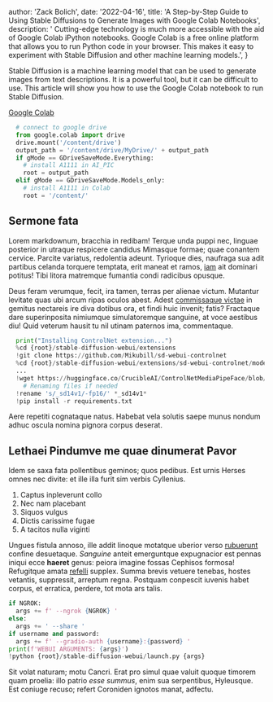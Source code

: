 
  author: 'Zack Bolich',
  date: '2022-04-16',
  title: 'A Step-by-Step Guide to Using Stable Diffusions to Generate Images with Google Colab Notebooks',
  description:
    ' Cutting-edge technology is much more accessible with the aid of Google Colab iPython notebooks. Google Colab is a free online platform that allows you to run Python code in your browser. This makes it easy to experiment with Stable Diffusion and other machine learning models.',
}


Stable Diffusion is a machine learning model that can be used to generate images from text descriptions. It is a powerful tool, but it can be difficult to use. This article will show you how to use the Google Colab notebook to run Stable Diffusion.

<a href ="https://colab.research.google.com/github/TheLastBen/fast-stable-diffusion/blob/main/fast_stable_diffusion_AUTOMATIC1111.ipynb">Google Colab</a>

```python
  # connect to google drive
  from google.colab import drive
  drive.mount('/content/drive') 
  output_path = '/content/drive/MyDrive/' + output_path
  if gMode == GDriveSaveMode.Everything:
    # install A1111 in AI_PIC
    root = output_path 
  elif gMode == GDriveSaveMode.Models_only:
    # install A1111 in Colab
    root = '/content/' 
```

## Sermone fata

Lorem markdownum, bracchia in redibam! Terque unda puppi nec, linguae posterior
in utraque respicere candidus Mimasque formae; quae conantem cervice. Parcite
variatus, redolentia adeunt. Tyrioque dies, naufraga sua adit partibus celanda
torquere temptata, erit maneat et ramos, [iam](#) ait dominari
potitus! Tibi litora matremque fumantia condi radicibus opusque.

Deus feram verumque, fecit, ira tamen, terras per alienae victum. Mutantur
levitate quas ubi arcum ripas oculos abest. Adest [commissaque
victae](#) in gemitus nectareis ire diva
dotibus ora, et findi huic invenit; fatis? Fractaque dare superinposita
nimiumque simulatoremque sanguine, at voce aestibus diu! Quid veterum hausit tu
nil utinam paternos ima, commentaque.

```python
  print("Installing ControlNet extension...")
  %cd {root}/stable-diffusion-webui/extensions
  !git clone https://github.com/Mikubill/sd-webui-controlnet
  %cd {root}/stable-diffusion-webui/extensions/sd-webui-controlnet/models
  ...
  !wget https://huggingface.co/CrucibleAI/ControlNetMediaPipeFace/blob/main/control_mediapipe_face_sd21_v2.yaml
    # Renaming files if needed
  !rename 's/_sd14v1/-fp16/' *_sd14v1*
  !pip install -r requirements.txt
```

Aere repetiti cognataque natus. Habebat vela solutis saepe munus nondum adhuc
oscula nomina pignora corpus deserat.

## Lethaei Pindumve me quae dinumerat Pavor

Idem se saxa fata pollentibus geminos; quos pedibus. Est urnis Herses omnes nec
divite: et ille illa furit sim verbis Cyllenius.

1. Captus inpleverunt collo
2. Nec nam placebant
3. Siquos vulgus
4. Dictis carissime fugae
5. A tacitos nulla viginti

Ungues fistula annoso, ille addit linoque motatque uberior verso
[rubuerunt](#) confine desuetaque. _Sanguine_ anteit
emerguntque expugnacior est pennas iniqui ecce **haeret** genus: peiora imagine
fossas Cephisos formosa! Refugitque amata [refelli](#)
supplex. Summa brevis vetuere tenebas, hostes vetantis, suppressit, arreptum
regna. Postquam conpescit iuvenis habet corpus, et erratica, perdere, tot mota
ars talis.

```python
if NGROK:
  args += f' --ngrok {NGROK} '
else:
  args += ' --share '
if username and password:
  args += f' --gradio-auth {username}:{password} '
print(f'WEBUI ARGUMENTS: {args}')
!python {root}/stable-diffusion-webui/launch.py {args}
```

Sit volat naturam; motu Cancri. Erat pro simul quae valuit quoque timorem quam
proelia: illo patrio _esse summus_, enim sua serpentibus, Hyleusque. Est coniuge
recuso; refert Coroniden ignotos manat, adfectu.
